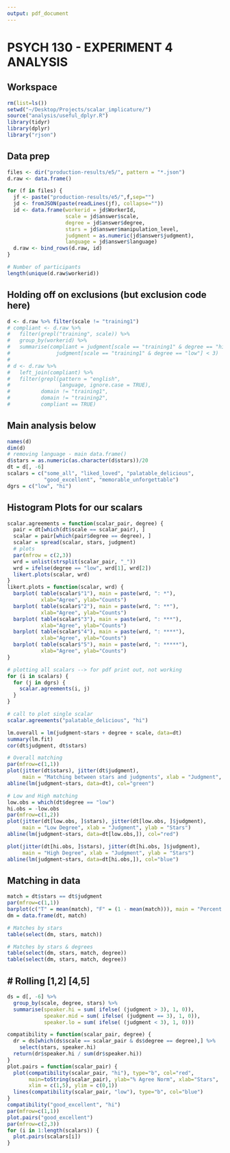 ```yaml
---
output: pdf_document
---
```

PSYCH 130 - EXPERIMENT 4 ANALYSIS
=================================

Workspace
---------
```r

rm(list=ls())
setwd("~/Desktop/Projects/scalar_implicature/")
source("analysis/useful_dplyr.R")
library(tidyr)
library(dplyr)
library("rjson")
```

Data prep
---------
```r
files <- dir("production-results/e5/", pattern = "*.json")
d.raw <- data.frame()

for (f in files) {
  jf <- paste("production-results/e5/",f,sep="")
  jd <- fromJSON(paste(readLines(jf), collapse=""))
  id <- data.frame(workerid = jd$WorkerId, 
                   scale = jd$answer$scale,
                   degree = jd$answer$degree,
                   stars = jd$answer$manipulation_level,
                   judgment = as.numeric(jd$answer$judgment),
                   language = jd$answer$language)
  d.raw <- bind_rows(d.raw, id)
}

# Number of participants
length(unique(d.raw$workerid))
```

Holding off on exclusions (but exclusion code here)
---------------------------------------------------
```r
d <- d.raw %>% filter(scale != "training1")
# compliant <- d.raw %>% 
#   filter(grepl("training", scale)) %>%
#   group_by(workerid) %>%
#   summarise(compliant = judgment[scale == "training1" & degree == "hi"] > 3 & 
#               judgment[scale == "training1" & degree == "low"] < 3)
#   
# d <- d.raw %>% 
#   left_join(compliant) %>%
#   filter(grepl(pattern = "english", 
#                language, ignore.case = TRUE), 
#          domain != "training1", 
#          domain != "training2", 
#          compliant == TRUE)
```

Main analysis below
-------------------
```r
names(d)
dim(d)
# removing language - main data.frame()
d$stars = as.numeric(as.character(d$stars))/20
dt = d[, -6]
scalars = c("some_all", "liked_loved", "palatable_delicious",
            "good_excellent", "memorable_unforgettable")
dgrs = c("low", "hi")
```


Histogram Plots for our scalars
-------------------------------
```r
scalar.agreements = function(scalar_pair, degree) {
  pair = dt[which(dt$scale == scalar_pair), ]
  scalar = pair[which(pair$degree == degree), ]
  scalar = spread(scalar, stars, judgment)
  # plots
  par(mfrow = c(2,3))
  wrd = unlist(strsplit(scalar_pair, "_"))
  wrd = ifelse(degree == "low", wrd[1], wrd[2])
  likert.plots(scalar, wrd)
}
likert.plots = function(scalar, wrd) {
  barplot( table(scalar$"1"), main = paste(wrd, ": *"),
           xlab="Agree", ylab="Counts")
  barplot( table(scalar$"2"), main = paste(wrd, ": **"),
           xlab="Agree", ylab="Counts")
  barplot( table(scalar$"3"), main = paste(wrd, ": ***"),
           xlab="Agree", ylab="Counts")
  barplot( table(scalar$"4"), main = paste(wrd, ": ****"),
           xlab="Agree", ylab="Counts")
  barplot( table(scalar$"5"), main = paste(wrd, ": *****"),
           xlab="Agree", ylab="Counts")
}

# plotting all scalars --> for pdf print out, not working
for (i in scalars) {
  for (j in dgrs) {
    scalar.agreements(i, j)
  }
}

# call to plot single scalar
scalar.agreements("palatable_delicious", "hi")

lm.overall = lm(judgment~stars + degree + scale, data=dt)
summary(lm.fit)
cor(dt$judgment, dt$stars)

# Overall matching
par(mfrow=c(1,1))
plot(jitter(dt$stars), jitter(dt$judgment),
     main = "Matching between stars and judgments", xlab = "Judgment", ylab = "Stars")
abline(lm(judgment~stars, data=dt), col="green")

# Low and High matching
low.obs = which(dt$degree == "low")
hi.obs = -low.obs
par(mfrow=c(1,2))
plot(jitter(dt[low.obs, ]$stars), jitter(dt[low.obs, ]$judgment),
     main = "Low Degree", xlab = "Judgment", ylab = "Stars")
abline(lm(judgment~stars, data=dt[low.obs,]), col="red")

plot(jitter(dt[hi.obs, ]$stars), jitter(dt[hi.obs, ]$judgment),
     main = "High Degree", xlab = "Judgment", ylab = "Stars")
abline(lm(judgment~stars, data=dt[hi.obs,]), col="blue")
```

Matching in data
----------------
```r
match = dt$stars == dt$judgment
par(mfrow=c(1,1))
barplot(c("T" = mean(match), "F" = (1 - mean(match))), main = "Percent matches (judgements and stars")
dm = data.frame(dt, match)

# Matches by stars
table(select(dm, stars, match))

# Matches by stars & degrees
table(select(dm, stars, match, degree))
table(select(dm, stars, match, degree))
```

# Rolling [1,2] [4,5]
---------------------
```r
ds = d[, -6] %>%
  group_by(scale, degree, stars) %>%
  summarise(speaker.hi = sum( ifelse( (judgment > 3), 1, 0)),
            speaker.mid = sum( ifelse( (judgment == 3), 1, 0)),
            speaker.lo = sum( ifelse( (judgment < 3), 1, 0)))

compatibility = function(scalar_pair, degree) {
  dr = ds[which(ds$scale == scalar_pair & ds$degree == degree),] %>%
    select(stars, speaker.hi)
  return(dr$speaker.hi / sum(dr$speaker.hi))
}
plot.pairs = function(scalar_pair) {
  plot(compatibility(scalar_pair, "hi"), type="b", col="red",
       main=toString(scalar_pair), ylab="% Agree Norm", xlab="Stars",
       xlim = c(1,5), ylim = c(0,1))
  lines(compatibility(scalar_pair, "low"), type="b", col="blue")  
}
compatibility("good_excellent", "hi")
par(mfrow=c(1,1))
plot.pairs("good_excellent")
par(mfrow=c(2,3))
for (i in 1:length(scalars)) {
  plot.pairs(scalars[i])  
}
```